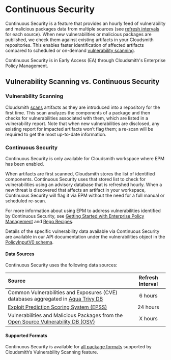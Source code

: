 
# Continuous Security

Continuous Security is a feature that provides an hourly feed of vulnerability and malicious packages data from multiple sources (see [refresh intervals](#data-sources) for each source). When new vulnerabilities or malicious packages are published, we check them against existing artifacts in your Cloudsmith repositories. This enables faster identification of affected artifacts compared to scheduled or on-demand [vulnerability scanning](./vulnerability-scanning).

<Note variant="note" headline="Early Access">
Continuous Security is in Early Access (EA) through Cloudsmith's Enterprise Policy Management.
</Note>

## Vulnerability Scanning vs. Continuous Security

### Vulnerability Scanning

Cloudsmith [scans](./vulnerability-scanning) artifacts as they are introduced into a repository for the first time. This scan analyzes the components of a package and then checks for vulnerabilities associated with them, which are listed in a vulnerability report. Note that when new vulnerabilities are disclosed, any existing report for impacted artifacts won’t flag them; a re-scan will be required to get the most up-to-date information.

### Continuous Security

<Note variant="note" headline="EPM Required">
Continuous Security is only available for Cloudsmith workspace where EPM has been enabled.
</Note>

When artifacts are first scanned, Cloudsmith stores the list of identified components. Continuous Security uses that stored list to check for vulnerabilities using an advisory database that is refreshed hourly. When a new threat is discovered that affects an artifact in your workspace, Continuous Security will flag it via EPM without the need for a full manual or scheduled re-scan.

For more information about using EPM to address vulnerabilities identified by Continuous Security, see [Getting Started with Enterprise Policy Management](./emp/getting-started) and [Rego Recipes](./epm/rego).

Details of the specific vulnerability data available via Continuous Security are available in our API documentation under the vulnerabilities object in the [PolicyInputV0 schema](https://api.cloudsmith.io/v2/swagger/).

#### Data Sources

Continuous Security uses the following data sources:

| Source                                                                                  | Refresh Interval |
| :-------------------------------------------------------------------------------------- | :--------------: | 
| Common Vulnerabilities and Exposures (CVE) databases aggregated in [Aqua Trivy DB](https://trivy.dev/v0.39/docs/vulnerability/detection/data-source/) |   6 hours   |
| [Exploit Prediction Scoring System (EPSS)](https://www.first.org/epss/) |   24 hours  |
| Vulnerabilities and Malicious Packages from the [Open Source Vulnerability DB (OSV)](https://osv.dev/list) |   X hours  |

#### Supported Formats

Continuous Security is available for [all package formats](./vulnerability-scanning) supported by Cloudsmith’s Vulnerability Scanning feature.